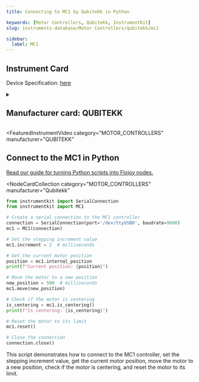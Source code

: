 ```yaml
---
title: Connecting to MC1 by Qubitekk in Python

keywords: [Motor Controllers, Qubitekk, InstrumentKit]
slug: instruments-database/Motor Controllers/qubitekk/mc1

sidebar:
  label: MC1
---
```



## Instrument Card

Device Specification: [here](/instruments-database/all-instruments)

<details style={{ marginTop: "15px"}}>
<summary><h2 style={{display:'inline'}}>Manufacturer card: QUBITEKK</h2></summary>

![QUBITEKK](https://res.cloudinary.com/dhopxs1y3/image/upload/v1692125997/Instruments/Vendor%20Logos/Qubitekk.png)

Qubitekk provides reliable products for generating, preparing, distributing, detecting, correlating and storing photonic qubits. The hardware that is needed to strengthen American leadership in quantum computing, communications, and sensing solutions is being developed and manufactured in San Diego County, CA.

- Headquarters: Vista, California, United States
- Yearly Revenue (millions, USD): 5
- Vendor Website: [here](https://qubitekk.com/)

</details>


<FeaturedInstrumentVideo
  category="MOTOR_CONTROLLERS"
  manufacturer="QUBITEKK"
></FeaturedInstrumentVideo>

## Connect to the MC1 in Python

[Read our guide for turning Python scripts into Flojoy nodes.](https://docs.flojoy.ai/contribution/blocks/custom-flojoy-block/)


<Tabs>
<TabItem value="Flojoy" label="Flojoy" className="flojoy-instrument-tabs">

<NodeCardCollection
  category="MOTOR_CONTROLLERS"
  manufacturer="Qubitekk"
></NodeCardCollection>

</TabItem>
<TabItem value="InstrumentKit" label="InstrumentKit">

```python
from instrumentkit import SerialConnection
from instrumentkit import MC1

# Create a serial connection to the MC1 controller
connection = SerialConnection(port='/dev/ttyUSB0', baudrate=9600)
mc1 = MC1(connection)

# Set the stepping increment value
mc1.increment = 2  # milliseconds

# Get the current motor position
position = mc1.internal_position
print(f"Current position: {position}")

# Move the motor to a new position
new_position = 500  # milliseconds
mc1.move(new_position)

# Check if the motor is centering
is_centering = mc1.is_centering()
print(f"Is centering: {is_centering}")

# Reset the motor to its limit
mc1.reset()

# Close the connection
connection.close()
```

This script demonstrates how to connect to the MC1 controller, set the stepping increment value, get the current motor position, move the motor to a new position, check if the motor is centering, and reset the motor to its limit.

</TabItem>
</Tabs>
